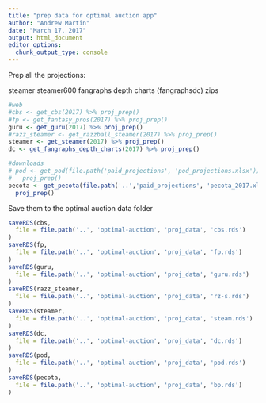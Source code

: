 ```yaml
---
title: "prep data for optimal auction app"
author: "Andrew Martin"
date: "March 17, 2017"
output: html_document
editor_options: 
  chunk_output_type: console
---
```


Prep all the projections:

steamer
steamer600
fangraphs depth charts (fangraphsdc)
zips

```r
  
#web
#cbs <- get_cbs(2017) %>% proj_prep()
#fp <- get_fantasy_pros(2017) %>% proj_prep()
guru <- get_guru(2017) %>% proj_prep()
#razz_steamer <- get_razzball_steamer(2017) %>% proj_prep()
steamer <- get_steamer(2017) %>% proj_prep()
dc <- get_fangraphs_depth_charts(2017) %>% proj_prep()

#downloads
# pod <- get_pod(file.path('paid_projections', 'pod_projections.xlsx')) %>%
#   proj_prep()
pecota <- get_pecota(file.path('..','paid_projections', 'pecota_2017.xls')) %>%
  proj_prep()

```

Save them to the optimal auction data folder 

```r

saveRDS(cbs, 
  file = file.path('..', 'optimal-auction', 'proj_data', 'cbs.rds')
)
saveRDS(fp, 
  file = file.path('..', 'optimal-auction', 'proj_data', 'fp.rds')
)
saveRDS(guru, 
  file = file.path('..', 'optimal-auction', 'proj_data', 'guru.rds')
)
saveRDS(razz_steamer, 
  file = file.path('..', 'optimal-auction', 'proj_data', 'rz-s.rds')
)
saveRDS(steamer, 
  file = file.path('..', 'optimal-auction', 'proj_data', 'steam.rds')
)
saveRDS(dc, 
  file = file.path('..', 'optimal-auction', 'proj_data', 'dc.rds')
)
saveRDS(pod, 
  file = file.path('..', 'optimal-auction', 'proj_data', 'pod.rds')
)
saveRDS(pecota, 
  file = file.path('..', 'optimal-auction', 'proj_data', 'bp.rds')
)

```

